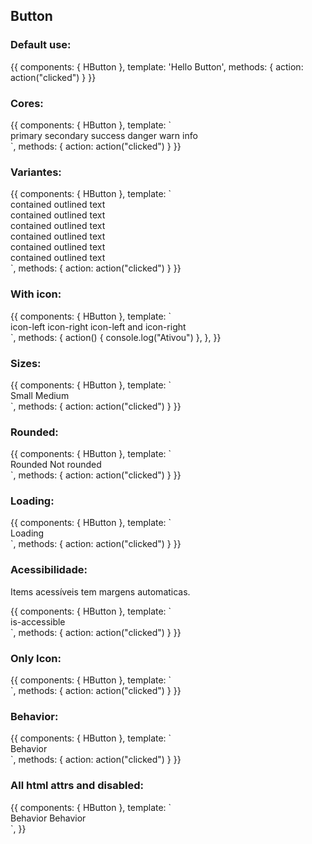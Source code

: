 
<Meta title="Design System/Atoms/Button" component={HButton} />

## Button

### Default use:

<Canvas>
  <Story name="Default use">
    {{
        components: { HButton },
        template: '<h-button @click="action">Hello Button</h-button>',
        methods: { action: action("clicked") }
    }}
  </Story>
</Canvas>

### Cores:

<Canvas>
  <Story name="Cores">
    {{
        components: { HButton },
        template: `
        <div>
          <h-button color="primary">primary</h-button>
          <h-button color="secondary">secondary</h-button>
          <h-button color="success">success</h-button>
          <h-button color="danger">danger</h-button>
          <h-button color="warn">warn</h-button>
          <h-button color="info">info</h-button>
        </div>
        `,
        methods: { action: action("clicked") }
    }}
  </Story>
</Canvas>

### Variantes:

<Canvas>
  <Story name="Variantes">
    {{
        components: { HButton },
        template: `
        <div>
          <h-button variant="contained" color="primary">contained</h-button>
          <h-button variant="outlined" color="primary">outlined</h-button>
          <h-button variant="text" color="primary">text</h-button>
          <br>
          <h-button variant="contained" color="secondary">contained</h-button>
          <h-button variant="outlined" color="secondary">outlined</h-button>
          <h-button variant="text" color="secondary">text</h-button>
          <br>
          <h-button variant="contained" color="success">contained</h-button>
          <h-button variant="outlined" color="success">outlined</h-button>
          <h-button variant="text" color="success">text</h-button>
          <br>
          <h-button variant="contained" color="danger">contained</h-button>
          <h-button variant="outlined" color="danger">outlined</h-button>
          <h-button variant="text" color="danger">text</h-button>
          <br>
          <h-button variant="contained" color="warn">contained</h-button>
          <h-button variant="outlined" color="warn">outlined</h-button>
          <h-button variant="text" color="warn">text</h-button>
          <br>
          <h-button variant="contained" color="info">contained</h-button>
          <h-button variant="outlined" color="info">outlined</h-button>
          <h-button variant="text" color="info">text</h-button>
        </div>
        `,
        methods: { action: action("clicked") }
    }}
  </Story>
</Canvas>

### With icon:

<Canvas>
  <Story name="With icon">
    {{
        components: { HButton },
        template: `
        <div>
          <h-button @click="action" icon-left="fas fa-home">icon-left</h-button>
          <h-button @click="action" icon-right="fas fa-user">icon-right</h-button>
          <h-button @click="action" icon-left="fas fa-home" icon-right="fas fa-user">icon-left and icon-right</h-button>
        </div>
        `,
        methods: { 
          action() {
            console.log("Ativou")
          },
        },
    }}
  </Story>
</Canvas>

### Sizes:

<Canvas>
  <Story name="Sizes">
    {{
        components: { HButton },
        template: `
        <div>
          <h-button @click="action" size="small">Small</h-button>
          <h-button @click="action" size="medium">Medium</h-button>
        </div>
        `,
        methods: { action: action("clicked") }
    }}
  </Story>
</Canvas>

### Rounded:

<Canvas>
  <Story name="Rounded">
    {{
        components: { HButton },
        template: `
        <div>
          <h-button @click="action" rounded>Rounded</h-button>
          <h-button @click="action" :rounded="false">Not rounded</h-button>
        </div>
        `,
        methods: { action: action("clicked") }
    }}
  </Story>
</Canvas>

### Loading:

<Canvas>
  <Story name="Loading">
    {{
        components: { HButton },
        template: `
        <div>
          <h-button @click="action" loading>Loading</h-button>
        </div>
        `,
        methods: { action: action("clicked") }
    }}
  </Story>
</Canvas>

### Acessibilidade:

Items acessíveis tem margens automaticas.

<Canvas>
  <Story name="Acessibilidade">
    {{
        components: { HButton },
        template: `
        <div>
          <h-button accessible>is-accessible</h-button>
        </div>
        `,
        methods: { action: action("clicked") }
    }}
  </Story>
</Canvas>

### Only Icon:

<Canvas>
  <Story name="Only Icon">
    {{
        components: { HButton },
        template: `
        <div>
          <h-button @click="action" icon-right="fas fa-user" only-icon />
        </div>
        `,
        methods: { action: action("clicked") }
    }}
  </Story>
</Canvas>

### Behavior:

<Canvas>
  <Story name="Behavior">
    {{
        components: { HButton },
        template: `
        <div>
          <h-button @click="action" block>Behavior</h-button>
        </div>
        `,
        methods: { action: action("clicked") }
    }}
  </Story>
</Canvas>

### All html attrs and disabled:

<Canvas>
  <Story name="All html attrs and disabled">
    {{
        components: { HButton },
        template: `
        <div>
          <h-button id="my-specific-component">Behavior</h-button>
          <h-button disabled>Behavior</h-button>
        </div>
        `,
    }}
  </Story>
</Canvas>

<ArgsTable of={HButton} />
